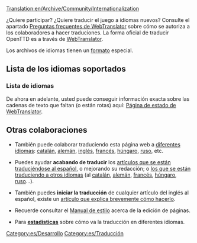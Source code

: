 [[Translation:en/Archive/Community/Internationalization]]


¿Quiere participar? ¿Quiere traducir el juego a idiomas nuevos? Consulte el apartado [http://translator.openttd.org/en/faq Preguntas frecuentes de WebTranslator] sobre cómo se autoriza a los colaboradores a hacer traduciones. La forma oficial de traducir OpenTTD es a través de [[es/WebTranslator|WebTranslator]].

Los archivos de idiomas tienen un [[es/Formato de los archivos de idiomas|formato]] especial.

=='''Lista de los idiomas soportados'''==

==='''Lista de idiomas'''===
De ahora en adelante, usted puede conseguir información exacta sobre las cadenas de texto que faltan (o están rotas) aquí:
[http://translator.openttd.org/status Página de estado de WebTranslator].

=='''Otras colaboraciones'''==
*También puede colaborar traduciendo esta página web a [[:Category:en/Articles in other languages|diferentes idiomas]]: [[ca/Main Page|catalán]], [[de/Main Page|alemán]], [[en/Main Page|inglés]], [[fr/Main Page|francés]], [[hu/Main Page|húngaro]], [[ru/Main Page|ruso]], etc.

*Puedes ayudar '''acabando de traducir''' los [[:Category:es/Artículos que se están traduciendo al español|artículos que se están traduciéndose al español]], o mejorando su redacción; o [[en/Articles are being translated into other languages|los que se están traduciendo a otros idiomas]] (al [[:Category:ca/Articles traduint-se al català|catalán]], [[:Category:de/Artikel, welche in die deutsche Sprache übersetzt werden|alemán]], [[:Category:fr/À traduire en français|francés]], [[:Category:hu/Fordításban|húngaro]], [[:Category:ru/Статьи, которые в настоящее время переводятся на русский язык|ruso]]...).

*También puedes '''iniciar la traducción''' de cualquier artículo del inglés al español, existe un [[es/Traducir artículos al español|artículo que explica brevemente cómo hacerlo]].

*Recuerde consultar el [[es/Wiki/Manual de Estilo|Manual de estilo]] acerca de la edición de páginas.

*Para '''[[:Category:en/Other languages|estadísticas]]''' sobre cómo va la traducción en diferentes idiomas.

[[Category:es/Desarrollo]][[Category:es/Traducción]]